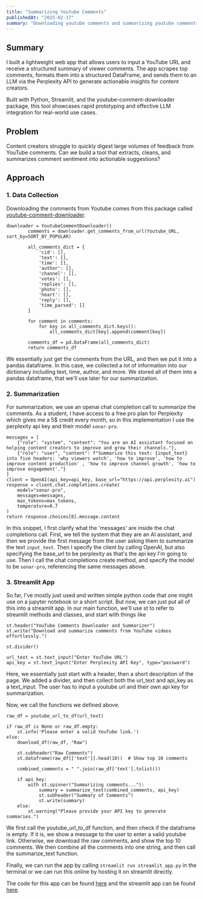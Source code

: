 ```yaml
---
title: "Summarizing Youtube Comments"
publishedAt: "2025-02-17"
summary: "Downloading youtube comments and summarizing youtube comments using streamlit, youtube-comment-downloader, and perplexity api"
---
```


## Summary
I built a lightweight web app that allows users to input a YouTube URL and receive a structured summary of viewer comments. The app scrapes top comments, formats them into a structured DataFrame, and sends them to an LLM via the Perplexity API to generate actionable insights for content creators.

Built with Python, Streamlit, and the youtube-comment-downloader package, this tool showcases rapid prototyping and effective LLM integration for real-world use cases.

## Problem
Content creators struggle to quickly digest large volumes of feedback from YouTube comments.
Can we build a tool that extracts, cleans, and summarizes comment sentiment into actionable suggestions?


## Approach

### 1. Data Collection 

Downloading the comments from Youtube comes from this package called [youtube-comment-downloader](https://github.com/egbertbouman/youtube-comment-downloader). 

```
downloader = YoutubeCommentDownloader()
        comments = downloader.get_comments_from_url(Youtube_URL, sort_by=SORT_BY_POPULAR)
        
        all_comments_dict = {
            'cid': [],
            'text': [],
            'time': [],
            'author': [],
            'channel': [],
            'votes': [],
            'replies': [],
            'photo': [],
            'heart': [],
            'reply': [],
            'time_parsed': []
        }
        
        for comment in comments:
            for key in all_comments_dict.keys():
                all_comments_dict[key].append(comment[key])
        
        comments_df = pd.DataFrame(all_comments_dict)
        return comments_df
```

We essentially just get the comments from the URL, and then we put it into a pandas dataframe. In this case, we collected a lot of information into our dictionary including text, time, author, and more. We stored all of them into a pandas dataframe, that we'll use later for our summarization. 

### 2. Summarization 
For summarization, we use an openai chat completion call to summarize the comments. As a student, I have access to a free pro plan for Perplexity which gives me a 5$ credit every month, so in this implementation I use the perplexity api key and their model `sonar-pro`. 

```
messages = [
    {"role": "system", "content": "You are an AI assistant focused on helping content creators to improve and grow their channels."},
    {"role": "user", "content": f"Summarize this text: {input_text} into five headers: 'why viewers watch', 'how to improve', 'how to improve content production' , 'how to improve channel growth', 'how to improve engagement'."}
]
client = OpenAI(api_key=api_key, base_url="https://api.perplexity.ai")
response = client.chat.completions.create(
    model="sonar-pro",
    messages=messages,
    max_tokens=max_tokens,
    temperature=0.7
)
return response.choices[0].message.content
```

In this snippet, I first clarify what the 'messages' are inside the chat completions call. First, we tell the system that they are an AI assistant, and then we provide the first message from the user asking them to summarize the text `input_text`. Then I specify the client by calling OpenAI, but also specifying the base_url to be perplexity as that's the api key I'm going to use. Then I call the chat completions create method, and specify the model to be `sonar-pro`, referencing the same messages above. 

### 3. Streamlit App
So far, I've mostly just used and written simple python code that one might use on a jupyter notebook or a short script. But now, we can just put all of this into a streamlit app. In our main function, we'll use st to refer to streamlit methods and classes, and start with things like 

```
st.header("YouTube Comments Downloader and Summarizer")
st.write("Download and summarize comments from YouTube videos effortlessly.")

st.divider()

url_text = st.text_input("Enter YouTube URL")
api_key = st.text_input("Enter Perplexity API Key", type="password")
```

Here, we essentially just start with a header, then a short description of the page. We added a divider, and then collect both the url_text and api_key as a text_input. The user has to input a youtube url and their own api key for summarization. 

Now, we call the functions we defined above.

```
raw_df = youtube_url_to_df(url_text)
    
if raw_df is None or raw_df.empty:
    st.info('Please enter a valid YouTube link.')
else:
    download_df(raw_df, "Raw")
    
    st.subheader("Raw Comments")
    st.dataframe(raw_df[['text']].head(10))  # Show top 10 comments
    
    combined_comments = " ".join(raw_df['text'].tolist())
    
    if api_key:
        with st.spinner("Summarizing comments..."):
            summary = summarize_text(combined_comments, api_key)
            st.subheader("Summary of Comments")
            st.write(summary)
    else:
        st.warning("Please provide your API key to generate summaries.")
```

We first call the youtube_url_to_df function, and then check if the dataframe is empty. If it is, we show a message to the user to enter a valid youtube link. Otherwise, we download the raw comments, and show the top 10 comments. We then combine all the comments into one string, and then call the summarize_text function. 

Finally, we can run the app by calling `streamlit run streamlit_app.py` in the terminal or we can run this online by hosting it on streamlit directly. 

The code for this app can be found [here](https://github.com/kerixyz/better_comments_streamlit) and the streamlit app can be found [here](https://better-ytcomments.streamlit.app/).